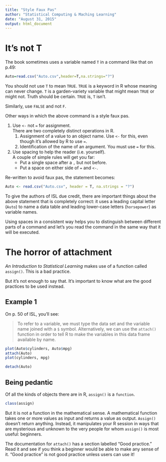 ```yaml
---
title: "Style Faux Pas"
author: "Statistical Computing & Maching Learning"
date: "August 31, 2015"
output: html_document
---
```


# It's not T

The book sometimes uses a variable named `T` in a command like that on p.49:
```r
Auto=read.csv("Auto.csv",header=T,na.strings="?")
```

You should not use `T` to mean `TRUE`.  `TRUE` is a keyword in R whose meaning can never change.  `T` is a garden-variety variable that might mean `TRUE` or might not.  Truth should be certain.  `TRUE` is, `T` isn't.

Similarly, use `FALSE` and not `F`.

Other ways in which the above command is a style faux pas.

1. Use `<-` not `=` for assignment.    
    There are two completely distinct operations in R.    
    1. Assignment of a value to an object name.  Use `<-` for this, even though it's allowed by R to use `=`.
    2. Identification of the name of an argument.  You must use `=` for this.
2. Use spacing to help the reader (i.e. yourself).      
    A couple of simple rules will get you far:
    * Put a single space after a `,` but not before.
    * Put a space on either side of `=` and `<-`.
    
Re-written to avoid faux pas, the statement becomes:
```r
Auto <- read.csv("Auto.csv", header = T, na.strings = "?")
```

To give the authors of ISL due credit, there are important things about the above statement that is completely correct: it uses a leading capital letter (`Auto`) to name a data table and leading lower-case letters (`horsepower`) as variable names.

Using spaces in a consistent way helps you to distinguish between different parts of a command and let's you read the command in the same way that it will be executed.

# The horror of attachment

*An Introduction to Statistical Learning* makes use of a function called `assign()`.  This is a bad practice.

But it's not enough to say that.  It's important to know what are the good practices to be used instead.

## Example 1

On p. 50 of ISL, you'll see:

> To refer to a variable, we must type the data set and the variable name joined with a `$` symbol.  Alternatively, we can use the `attach()` function in order to tell R to make the variables in this data frame available by name.
```r
plot(Auto$cylinders, Auto$mpg)
attach(Auto)
plot(cylinders, mpg)
```
```r
detach(Auto)
```



## Being pedantic

Of all the kinds of objects there are in R, `assign()` is a `function`.
```r
class(assign)
```
But it is not a function in the mathematical sense.  A mathematical function takes one or more values as input and returns a value as output.  `Assign()` doesn't return anything.  Instead, it manipulates your R session in ways that are mysterious and unknown to the very people for whom `assign()` is most useful: beginners.

The documentation for `attach()` has a section labelled "Good practice." Read it and see if you think a beginner would be able to make any sense of it.  "Good practice" is not good practice unless users can use it!